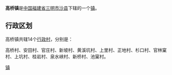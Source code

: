 {{中国乡级行政区
| 行政区全称 = 高桥镇
| 景观照片文件名 =
| 景观照片描述 =
| 汉语拼音 =
| 通用拼音 =
| 注音符號 =
| 其它标音类型1 =
| 其它标音1 =
| 其它标音类型2 =
| 其它标音2 =
| 其它语言类型1 =
| 其它语言地名1 =
| 其它语言类型2 =
| 其它语言地名2 =
| 上级行政区 = [[福建省|福建省]][[三明市|三明市]][[沙县|沙县]]
| 行政区类别 = [[镇|镇]]
| 行政区划代码 =
| 地理坐标 =
| 总面积 =
| 户籍人口 =
| 户籍人口年份 =
| 常住人口 =
| 常住人口年份 =
| 人口密度 =
| 行政区划 =
| 官方网站 =
| 政府驻地 =
| 邮政编码 =
| 毗邻行政区 =
| 位置图文件名 =
| 位置图描述 =
}}
'''高桥镇'''是[[中华人民共和国|中国]][[福建省|福建省]][[三明市|三明市]][[沙县|沙县]]下辖的一个[[镇|镇]]。

== 行政区划 ==

高桥镇共辖14个[[行政村|行政村]]，分别是：

高桥村、安田村、官庄村、新坡村、黄溪坑村、上里村、正地村、杉口村、官林窠村、上坑村、桂岩村、泉水峡村、新桥村、池窠村。

{{沙县行政区划}}
{{福建小作品}}
[[Category:沙县区乡镇|镇]]